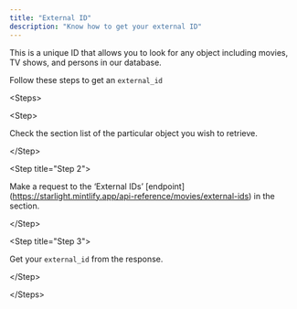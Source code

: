 ```yaml
---
title: "External ID"
description: "Know how to get your external ID"
---
```


This is a unique ID that allows you to look for any object  including movies, TV shows, and persons in our database.

Follow these steps to get an `external_id`

\<Steps>

\<Step>   &#x20;

&#x20;Check the section list of the particular object you wish to retrieve.

\</Step>

\<Step title="Step 2">

Make a request to the ‘External IDs’ \[endpoint]\(https://starlight.mintlify.app/api-reference/movies/external-ids) in the section.

\</Step>

\<Step title="Step 3">

Get your 	`external_id`  from the response.

\</Step>

\</Steps>
